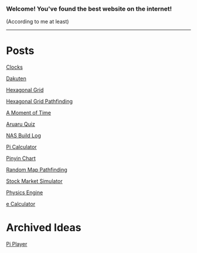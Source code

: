 ### Welcome! You've found the best website on the internet!

(According to me at least)

---

# Posts

[Clocks](pages/clocks)

[Dakuten](pages/dakuten)

[Hexagonal Grid](pages/hex)

[Hexagonal Grid Pathfinding](pages/hex2)

[A Moment of Time](pages/moment)

[Aruaru Quiz](pages/aruaru)

[NAS Build Log](pages/nas/nas)

[Pi Calculator](pages/picalc)

[Pinyin Chart](pages/pinyin)

[Random Map Pathfinding](pages/mapgen)

[Stock Market Simulator](pages/marketsim)

[Physics Engine](pages/physics)

[e Calculator](pages/ecalc)

# Archived Ideas

[Pi Player](pages/pixels)
